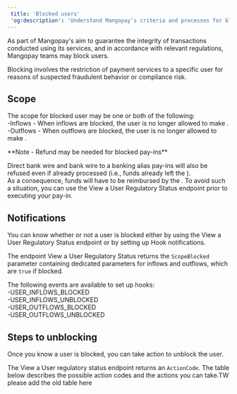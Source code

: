 ```yaml
---  
 title: 'Blocked users'  
 'og:description': 'Understand Mangopay’s criteria and processes for blocking users, including the reasons why and steps you can take to get them unblocked.'  
---  
```

  
  

As part of Mangopay's aim to guarantee the integrity of transactions conducted using its services, and in accordance with relevant regulations, Mangopay teams may block users.  

Blocking involves the restriction of payment services to a specific user for reasons of suspected fraudulent behavior or compliance risk.  

## Scope  

The scope for blocked user may be one or both of the following:  
-Inflows - When inflows are blocked, the user is no longer allowed to make <PayIn content="pay-ins" />.  
-Outflows - When outflows are blocked, the user is no longer allowed to make <Payout content="payouts" />.  

<Note>  
**Note - Refund may be needed for blocked pay-ins** 
  
Direct bank wire and bank wire to a banking alias pay-ins will also be refused even if already processed (i.e., funds already left the <Issuer content="issuing bank" />).  
As a consequence, funds will have to be reimbursed by the <Platform content="platform" />. To avoid such a situation, you can use the View a User Regulatory Status endpoint prior to executing your pay-in.  
</Note>  

## Notifications  

You can know whether or not a user is blocked either by using the View a User Regulatory Status endpoint or by setting up Hook notifications.  

The endpoint View a User Regulatory Status returns the `ScopeBlocked` parameter containing dedicated parameters for inflows and outflows, which are `true` if blocked.  

The following events are available to set up hooks:  
-USER_INFLOWS_BLOCKED  
-USER_INFLOWS_UNBLOCKED  
-USER_OUTFLOWS_BLOCKED  
-USER_OUTFLOWS_UNBLOCKED  

## Steps to unblocking  

Once you know a user is blocked, you can take action to unblock the user.  

The View a User regulatory status endpoint returns an `ActionCode`. The table below describes the possible action codes and the actions you can take.TW please add the old table here